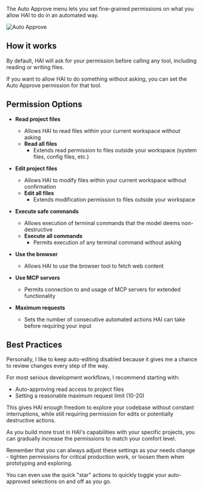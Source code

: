 The Auto Approve menu lets you set fine-grained permissions on what you allow HAI to do in an automated way.

<Frame>
	<img src="https://storage.googleapis.com/cline_public_images/docs/assets/auto-approve.png" alt="Auto Approve" />
</Frame>

## How it works

By default, HAI will ask for your permission before calling any tool, including reading or writing files.

If you want to allow HAI to do something without asking, you can set the Auto Approve permission for that tool.

## Permission Options

- **Read project files**
    - Allows HAI to read files within your current workspace without asking
    - **Read all files**
        - Extends read permission to files outside your workspace (system files, config files, etc.)

- **Edit project files**
    - Allows HAI to modify files within your current workspace without confirmation
    - **Edit all files**
        - Extends modification permission to files outside your workspace

- **Execute safe commands**
    - Allows execution of terminal commands that the model deems non-destructive
    - **Execute all commands**
        - Permits execution of any terminal command without asking

- **Use the browser**
    - Allows HAI to use the browser tool to fetch web content

- **Use MCP servers**
    - Permits connection to and usage of MCP servers for extended functionality

- **Maximum requests**
    - Sets the number of consecutive automated actions HAI can take before requiring your input

## Best Practices

Personally, I like to keep auto-editing disabled because it gives me a chance to review changes every step of the way.

For most serious development workflows, I recommend starting with:

- Auto-approving read access to project files
- Setting a reasonable maximum request limit (10-20)

This gives HAI enough freedom to explore your codebase without constant interruptions, while still requiring permission for edits or potentially destructive actions.

As you build more trust in HAI's capabilities with your specific projects, you can gradually increase the permissions to match your comfort level.

Remember that you can always adjust these settings as your needs change - tighten permissions for critical production work, or loosen them when prototyping and exploring.

You can even use the quick "star" actions to quickly toggle your auto-approved selections on and off as you go.
